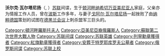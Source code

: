'''沃尔克·瓦尔塔尼扬'''（{{lang-hy|Գևորգ Վարդանյան}}, {{lang-ru|Гево́рк Андре́евич Вартаня́н}} {{bd|1924年|2月17日|2012年|1月10日}}）[[苏联|苏联]]间谍，生于[[顿河畔纳希切万|顿河畔纳希切万]][[亚美尼亚人|亚美尼亚人]]家庭，父亲亦为情报工作人员，曾在[[波斯|波斯]]工作多年，与妻子[[戈阿尔·瓦尔塔尼扬|戈阿尔·瓦尔塔尼扬]]一起挫败了由[[纳粹德国|纳粹德国]]策划的试图在[[德黑兰会议|德黑兰会议]]上刺杀盟军三巨头的{{le|远跳行动|Operation Long Jump}}。

{{DEFAULTSORT: Vartanian, Gevork}}
[[Category:頓河畔羅斯托夫人|Category:頓河畔羅斯托夫人]]
[[Category:亞美尼亞裔俄羅斯人|Category:亞美尼亞裔俄羅斯人]]
[[Category:蘇聯第二次世界大戰人物|Category:蘇聯第二次世界大戰人物]]
[[Category:苏联间谍|Category:苏联间谍]]
[[Category:苏联英雄|Category:苏联英雄]]
[[Category:列寧勳章獲得者|Category:列寧勳章獲得者]]
[[Category:紅旗勳章獲得者|Category:紅旗勳章獲得者]]
[[Category:安葬于特罗耶库罗夫公墓者|Category:安葬于特罗耶库罗夫公墓者]]
[[Category:俄罗斯间谍|Category:俄罗斯间谍]]
[[Category:苏联上校|Category:苏联上校]]